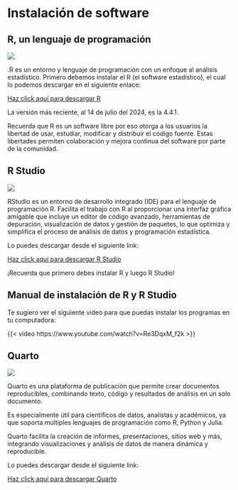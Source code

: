 # Instalación de software {.unnumbered}

## R, un lenguaje de programación

![](images/R_logo.png)

.R es un entorno y lenguaje de programación con un enfoque al análisis estadístico. Primero debemos instalar el R (el software estadístico), el cual lo podemos descargar en el siguiente enlace:

[Haz click aquí para descargar R](https://cran.r-project.org/bin/windows/base/)

La versión más reciente, al 14 de julio del 2024, es la 4.4.1.

Recuerda que R es un software libre por eso otorga a los usuarios la libertad de usar, estudiar, modificar y distribuir el código fuente. Estas libertades permiten colaboración y mejora continua del software por parte de la comunidad.

## R Studio

![](images/Rstudio_logo.png)

RStudio es un entorno de desarrollo integrado (IDE) para el lenguaje de programación R. Facilita el trabajo con R al proporcionar una interfaz gráfica amigable que incluye un editor de código avanzado, herramientas de depuración, visualización de datos y gestión de paquetes, lo que optimiza y simplifica el proceso de análisis de datos y programación estadística.

Lo puedes descargar desde el siguiente link:

[Haz click aquí para descargar R Studio](https://posit.co/download/rstudio-desktop/)

::: callout-warning
¡Recuerda que primero debes instalar R y luego R Studio!
:::

## Manual de instalación de R y R Studio

Te sugiero ver el siguiente video para que puedas instalar los programas en tu computadora:

{{< video https://www.youtube.com/watch?v=Re3DqxM_f2k >}}

## Quarto

![](images/quarto_logo.jpeg)

Quarto es una plataforma de publicación que permite crear documentos reproducibles, combinando texto, código y resultados de análisis en un solo documento.

Es especialmente útil para científicos de datos, analistas y académicos, ya que soporta múltiples lenguajes de programación como R, Python y Julia.

Quarto facilita la creación de informes, presentaciones, sitios web y más, integrando visualizaciones y análisis de datos de manera dinámica y reproducible.

Lo puedes descargar desde el siguiente link:

[Haz click aquí para descargar Quarto](https://quarto.org/docs/download/)
